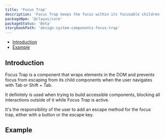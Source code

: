 ```yaml
---
title: 'Focus Trap'
description: 'Focus Trap keeps the focus within its focusable children elements.'
packageNpm: '@clayui/core'
packageStatus: 'Beta'
storybookPath: 'design-system-components-focus-trap'
---
```



<div class="nav-toc-absolute">
<div class="nav-toc">

-   [Introduction](#introduction)
-   [Example](#example)

</div>
</div>

## Introduction

Focus Trap is a component that wraps elements in the DOM and prevents focus from escaping from its child components when the user navigates with Tab or Shift + Tab.

It definitely is used when trying to build accessible components, blocking all interactions outside of it while Focus Trap is active.

<div class="clay-site-alert alert alert-warning">
	It's the responsibility of the user to add an escape method for the focus
	trap, either with a button or the escape key.
</div>

## Example

<FocusTrapExample />
